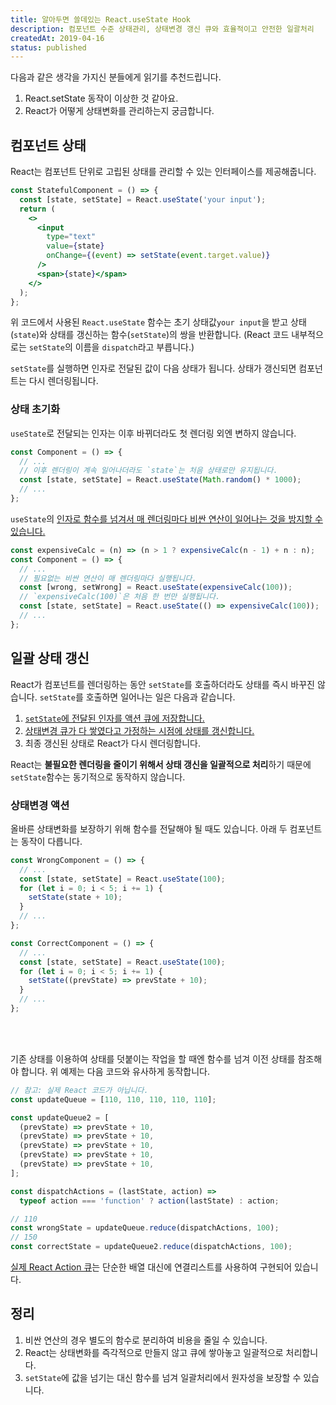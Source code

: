 ```yaml
---
title: 알아두면 쓸데있는 React.useState Hook
description: 컴포넌트 수준 상태관리, 상태변경 갱신 큐와 효율적이고 안전한 일괄처리
createdAt: 2019-04-16
status: published
---
```


다음과 같은 생각을 가지신 분들에게 읽기를 추천드립니다.

1. React.setState 동작이 이상한 것 같아요.
2. React가 어떻게 상태변화를 관리하는지 궁금합니다.

## 컴포넌트 상태

React는 컴포넌트 단위로 고립된 상태를 관리할 수 있는 인터페이스를 제공해줍니다.

```jsx highlight={2}
const StatefulComponent = () => {
  const [state, setState] = React.useState('your input');
  return (
    <>
      <input
        type="text"
        value={state}
        onChange={(event) => setState(event.target.value)}
      />
      <span>{state}</span>
    </>
  );
};
```

위 코드에서 사용된 `React.useState` 함수는 초기 상태값`your input`을 받고
상태(`state`)와 상태를 갱신하는 함수(`setState`)의 쌍을 반환합니다.
(React 코드 내부적으로는 `setState`의 이름을 `dispatch`라고 부릅니다.)

`setState`를 실행하면 인자로 전달된 값이 다음 상태가 됩니다.
상태가 갱신되면 컴포넌트는 다시 렌더링됩니다.

### 상태 초기화

`useState`로 전달되는 인자는 이후 바뀌더라도 첫 렌더링 외엔 변하지 않습니다.

```jsx highlight={3-4}
const Component = () => {
  // ...
  // 이후 렌더링이 계속 일어나더라도 `state`는 처음 상태로만 유지됩니다.
  const [state, setState] = React.useState(Math.random() * 1000);
  // ...
};
```

`useState`의 [인자로 함수를 넘겨서 매 렌더링마다 비싼 연산이 일어나는 것을 방지할 수 있습니다.](https://github.com/facebook/react/blob/master/packages/react-reconciler/src/ReactFiberHooks.js#L772)

```jsx highlight={4-7}
const expensiveCalc = (n) => (n > 1 ? expensiveCalc(n - 1) + n : n);
const Component = () => {
  // ...
  // 필요없는 비싼 연산이 매 렌더링마다 실행됩니다.
  const [wrong, setWrong] = React.useState(expensiveCalc(100));
  // `expensiveCalc(100)`은 처음 한 번만 실행됩니다.
  const [state, setState] = React.useState(() => expensiveCalc(100));
  // ...
};
```

## 일괄 상태 갱신

React가 컴포넌트를 렌더링하는 동안 `setState`를 호출하더라도 상태를 즉시 바꾸진 않습니다.
`setState`를 호출하면 일어나는 일은 다음과 같습니다.

1. [`setState`에 전달된 인자를 액션 큐에 저장합니다.](https://github.com/facebook/react/blob/master/packages/react-reconciler/src/ReactFiberHooks.js#L1344)
2. [상태변경 큐가 다 쌓였다고 가정하는 시점에 상태를 갱신합니다.](https://overreacted.io/ko/react-as-a-ui-runtime/#%EC%9D%BC%EA%B4%84-%EC%9E%91%EC%97%85)
3. 최종 갱신된 상태로 React가 다시 렌더링합니다.

React는 **불필요한 렌더링을 줄이기 위해서 상태 갱신을 일괄적으로 처리**하기 때문에
`setState`함수는 동기적으로 동작하지 않습니다.

### 상태변경 액션

올바른 상태변화를 보장하기 위해 함수를 전달해야 될 때도 있습니다.
아래 두 컴포넌트는 동작이 다릅니다.

```jsx highlight={5,14}
const WrongComponent = () => {
  // ...
  const [state, setState] = React.useState(100);
  for (let i = 0; i < 5; i += 1) {
    setState(state + 10);
  }
  // ...
};

const CorrectComponent = () => {
  // ...
  const [state, setState] = React.useState(100);
  for (let i = 0; i < 5; i += 1) {
    setState((prevState) => prevState + 10);
  }
  // ...
};
```


<Example1 />

<br />

<Example2 />

<br />

기존 상태를 이용하여 상태를 덧붙이는 작업을 할 때엔 함수를 넘겨 이전 상태를 참조해야 합니다.
위 예제는 다음 코드와 유사하게 동작합니다.

```jsx
// 참고: 실제 React 코드가 아닙니다.
const updateQueue = [110, 110, 110, 110, 110];

const updateQueue2 = [
  (prevState) => prevState + 10,
  (prevState) => prevState + 10,
  (prevState) => prevState + 10,
  (prevState) => prevState + 10,
  (prevState) => prevState + 10,
];

const dispatchActions = (lastState, action) =>
  typeof action === 'function' ? action(lastState) : action;

// 110
const wrongState = updateQueue.reduce(dispatchActions, 100);
// 150
const correctState = updateQueue2.reduce(dispatchActions, 100);
```

[실제 React Action 큐](https://github.com/facebook/react/blob/master/packages/react-reconciler/src/ReactFiberHooks.js#L1060)는
단순한 배열 대신에 연결리스트를 사용하여 구현되어 있습니다.

## 정리

1. 비싼 연산의 경우 별도의 함수로 분리하여 비용을 줄일 수 있습니다.
2. React는 상태변화를 즉각적으로 만들지 않고 큐에 쌓아놓고 일괄적으로 처리합니다.
3. `setState`에 값을 넘기는 대신 함수를 넘겨 일괄처리에서 원자성을 보장할 수 있습니다.
